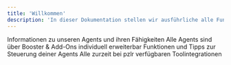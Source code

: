 ```yaml
---
title: 'Willkommen'
description: 'In dieser Dokumentation stellen wir ausführliche alle Funktionen zu unseren pzlr Agents vor. Bei Fragen weden Sie sich gerne jederzeit an support@pzlr.ai.'
---
```


<CardGroup cols={2}>
  <Card title="Agents" icon="compass" href="/pages/rag-agent/indexierung">
    Informationen zu unseren Agents und ihren Fähigkeiten 
  </Card>
  <Card title="Upgrades" icon="star">
    Alle Agents sind über Booster & Add-Ons individuell erweiterbar 
  </Card>
  <Card title="Dashboard" icon="window-maximize">
    Funktionen und Tipps zur Steuerung deiner Agents
  </Card>
  <Card title="Integrationen" icon="gem">
    Alle zurzeit bei pzlr verfügbaren Toolintegrationen
  </Card>
  
</CardGroup>
